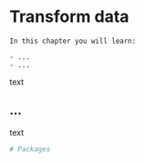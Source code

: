 # Transform data {#transform-data}

```block
In this chapter you will learn:

- ...
- ...

```

text

## ...

text 

```r
# Packages
```


